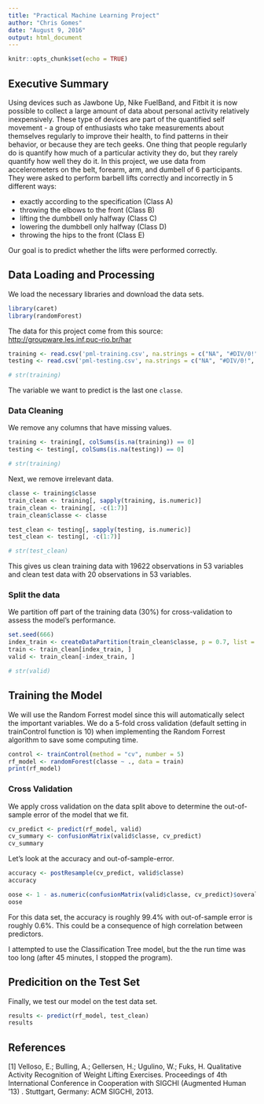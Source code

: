 ```yaml
---
title: "Practical Machine Learning Project"
author: "Chris Gomes"
date: "August 9, 2016"
output: html_document
---
```


```r
knitr::opts_chunk$set(echo = TRUE)
```

## Executive Summary

Using devices such as Jawbone Up, Nike FuelBand, and Fitbit it is now possible to collect a large amount of data about personal activity relatively inexpensively. These type of devices are part of the quantified self movement - a group of enthusiasts who take measurements about themselves regularly to improve their health, to find patterns in their behavior, or because they are tech geeks. One thing that people regularly do is quantify how much of a particular activity they do, but they rarely quantify how well they do it. In this project, we use data from accelerometers on the belt, forearm, arm, and dumbell of 6 participants. They were asked to perform barbell lifts correctly and incorrectly in 5 different ways:

* exactly according to the specification (Class A) 
* throwing the elbows to the front (Class B) 
* lifting the dumbbell only halfway (Class C) 
* lowering the dumbbell only halfway (Class D) 
* throwing the hips to the front (Class E)

Our goal is to predict whether the lifts were performed correctly.

## Data Loading and Processing

We load the necessary libraries and download the data sets.

```r
library(caret)
library(randomForest)
```

The data for this project come from this source: [http://groupware.les.inf.puc-rio.br/har](http://groupware.les.inf.puc-rio.br/har)

```r
training <- read.csv('pml-training.csv', na.strings = c("NA", "#DIV/0!", ""), header=TRUE)
testing <- read.csv('pml-testing.csv', na.strings = c("NA", "#DIV/0!", ""), header=TRUE)

# str(training)
```

The variable we want to predict is the last one `classe`.

### Data Cleaning

We remove any columns that have missing values.

```r
training <- training[, colSums(is.na(training)) == 0]
testing <- testing[, colSums(is.na(testing)) == 0]

# str(training)
```

Next, we remove irrelevant data.

```r
classe <- training$classe
train_clean <- training[, sapply(training, is.numeric)]
train_clean <- training[, -c(1:7)]
train_clean$classe <- classe

test_clean <- testing[, sapply(testing, is.numeric)]
test_clean <- testing[, -c(1:7)]

# str(test_clean)
```

This gives us clean training data with 19622 observations in 53 variables and clean test data with 20 observations in 53 variables.

### Split the data

We partition off part of the training data (30%) for cross-validation to assess the model's performance.

```r
set.seed(666) 
index_train <- createDataPartition(train_clean$classe, p = 0.7, list = FALSE)
train <- train_clean[index_train, ]
valid <- train_clean[-index_train, ]

# str(valid)
```


## Training the Model

We will use the Random Forrest model since this will automatically select the important variables. We do a 5-fold cross validation (default setting in trainControl function is 10) when implementing the Random Forrest algorithm to save some computing time.

```r
control <- trainControl(method = "cv", number = 5)
rf_model <- randomForest(classe ~ ., data = train)
print(rf_model)
```

### Cross Validation

We apply cross validation on the data split above to determine the out-of-sample error of the model that we fit.

```r
cv_predict <- predict(rf_model, valid)
cv_summary <- confusionMatrix(valid$classe, cv_predict)
cv_summary
```

Let's look at the accuracy and out-of-sample-error.

```r
accuracy <- postResample(cv_predict, valid$classe)
accuracy

oose <- 1 - as.numeric(confusionMatrix(valid$classe, cv_predict)$overall[1])
oose
```

For this data set, the accuracy is roughly 99.4% with out-of-sample error is roughly 0.6%. This could be a consequence of high correlation between predictors.

I attempted to use the Classification Tree model, but the the run time was too long (after 45 minutes, I stopped the program).

## Predicition on the Test Set

Finally, we test our model on the test data set.

```r
results <- predict(rf_model, test_clean)
results
```

## References

[1]  Velloso, E.; Bulling, A.; Gellersen, H.; Ugulino, W.; Fuks, H. Qualitative Activity Recognition of Weight Lifting Exercises. Proceedings of 4th International Conference in Cooperation with SIGCHI (Augmented Human '13) . Stuttgart, Germany: ACM SIGCHI, 2013.
